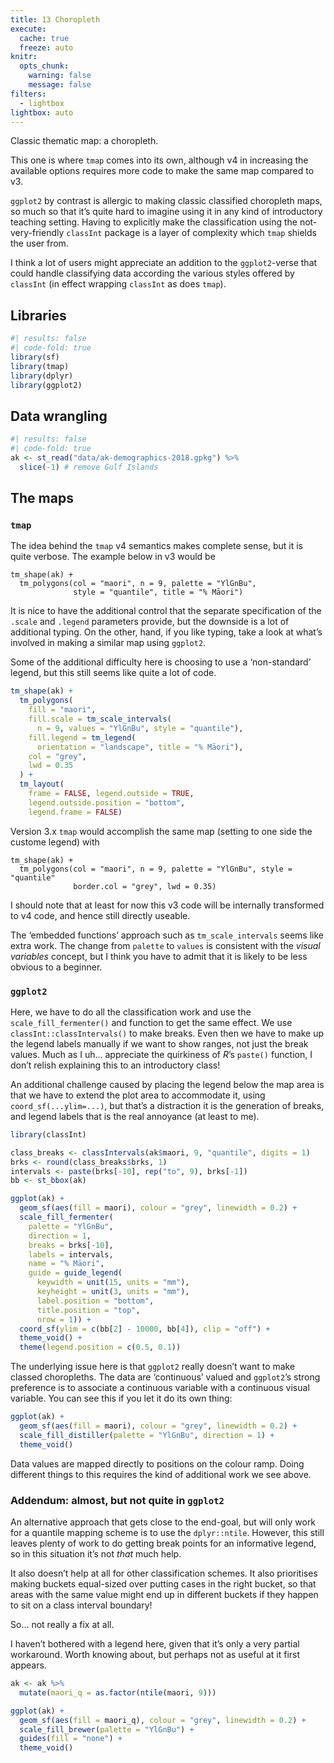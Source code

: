 ```yaml
---
title: 13 Choropleth
execute: 
  cache: true
  freeze: auto
knitr:
  opts_chunk: 
    warning: false
    message: false
filters:
  - lightbox
lightbox: auto
---
```


Classic thematic map: a choropleth.

This one is where `tmap` comes into its own, although v4 in increasing the available options requires more code to make the same map compared to v3. 

`ggplot2` by contrast is allergic to making classic classified choropleth maps, so much so that it's quite hard to imagine using it in any kind of introductory teaching setting. Having to explicitly make the classification using the not-very-friendly `classInt` package is a layer of complexity which `tmap` shields the user from.

I think a lot of users might appreciate an addition to the `ggplot2`-verse that could handle classifying data according the various styles offered by `classInt` (in effect wrapping `classInt` as does `tmap`).

## Libraries
```r
#| results: false
#| code-fold: true
library(sf)
library(tmap)
library(dplyr)
library(ggplot2)
```

## Data wrangling
```r
#| results: false
#| code-fold: true
ak <- st_read("data/ak-demographics-2018.gpkg") %>% 
  slice(-1) # remove Gulf Islands
```

## The maps
### `tmap`
The idea behind the `tmap` v4 semantics makes complete sense, but it is quite verbose. The example below in v3 would be

```
tm_shape(ak) +
  tm_polygons(col = "maori", n = 9, palette = "YlGnBu", 
              style = "quantile", title = "% Māori")
```

It is nice to have the additional control that the separate specification of the `.scale` and `.legend` parameters provide, but the downside is a lot of additional typing. On the other, hand, if you like typing, take a look at what's involved in making a similar map using `ggplot2`.

Some of the additional difficulty here is choosing to use a 'non-standard' legend, but this still seems like quite a lot of code.

```r
tm_shape(ak) + 
  tm_polygons(
    fill = "maori",
    fill.scale = tm_scale_intervals(
      n = 9, values = "YlGnBu", style = "quantile"),
    fill.legend = tm_legend(
      orientation = "landscape", title = "% Māori"),
    col = "grey",
    lwd = 0.35
  ) +
  tm_layout(
    frame = FALSE, legend.outside = TRUE,
    legend.outside.position = "bottom",
    legend.frame = FALSE)
```

Version 3.x `tmap` would accomplish the same map (setting to one side the custome legend) with

```
tm_shape(ak) +
  tm_polygons(col = "maori", n = 9, palette = "YlGnBu", style = "quantile"
              border.col = "grey", lwd = 0.35)
```

I should note that at least for now this v3 code will be internally transformed to v4 code, and hence still directly useable.

The 'embedded functions' approach such as `tm_scale_intervals` seems like extra work. The change from `palette` to `values` is consistent with the _visual variables_ concept, but I think you have to admit that it is likely to be less obvious to a beginner.

### `ggplot2`
Here, we have to do all the classification work and use the `scale_fill_fermenter()` and function to get the same effect. We use `classInt::classIntervals()` to make breaks. Even then we have to make up the legend labels manually if we want to show ranges, not just the break values. Much as I uh... appreciate the quirkiness of _R_'s `paste()` function, I don't relish explaining this to an introductory class!

An additional challenge caused by placing the legend below the map area is that we have to extend the plot area to accommodate it, using `coord_sf(...ylim=...)`, but that's a distraction it is the generation of breaks, and legend labels that is the real annoyance (at least to me).

```r
library(classInt)

class_breaks <- classIntervals(ak$maori, 9, "quantile", digits = 1)
brks <- round(class_breaks$brks, 1)
intervals <- paste(brks[-10], rep("to", 9), brks[-1])
bb <- st_bbox(ak)

ggplot(ak) + 
  geom_sf(aes(fill = maori), colour = "grey", linewidth = 0.2) +
  scale_fill_fermenter(
    palette = "YlGnBu",
    direction = 1,
    breaks = brks[-10],
    labels = intervals,
    name = "% Māori",
    guide = guide_legend(
      keywidth = unit(15, units = "mm"),
      keyheight = unit(3, units = "mm"),
      label.position = "bottom",
      title.position = "top",
      nrow = 1)) +
  coord_sf(ylim = c(bb[2] - 10000, bb[4]), clip = "off") +
  theme_void() +
  theme(legend.position = c(0.5, 0.1))
```

The underlying issue here is that `ggplot2` really doesn't want to make classed choropleths. The data are 'continuous' valued and `ggplot2`'s strong preference is to associate a continuous variable with a continuous visual variable. You can see this if you let it do its own thing:

```r
ggplot(ak) + 
  geom_sf(aes(fill = maori), colour = "grey", linewidth = 0.2) +
  scale_fill_distiller(palette = "YlGnBu", direction = 1) +
  theme_void()
```

Data values are mapped directly to positions on the colour ramp. Doing different things to this requires the kind of additional work we see above.

### Addendum: almost, but not quite in `ggplot2`
An alternative approach that gets close to the end-goal, but will only work for a quantile mapping scheme is to use the `dplyr::ntile`. However, this still leaves plenty of work to do getting break points for an informative legend, so in this situation it's not _that_ much help. 

It also doesn't help at all for other classification schemes. It also prioritises making buckets equal-sized over putting cases in the right bucket, so that areas with the same value might end up in different buckets if they happen to sit on a class interval boundary!

So... not really a fix at all.

I haven't bothered with a legend here, given that it's only a very partial workaround. Worth knowing about, but perhaps not as useful at it first appears.

```r
ak <- ak %>%
  mutate(maori_q = as.factor(ntile(maori, 9)))

ggplot(ak) + 
  geom_sf(aes(fill = maori_q), colour = "grey", linewidth = 0.2) +
  scale_fill_brewer(palette = "YlGnBu") +
  guides(fill = "none") +
  theme_void()
```
